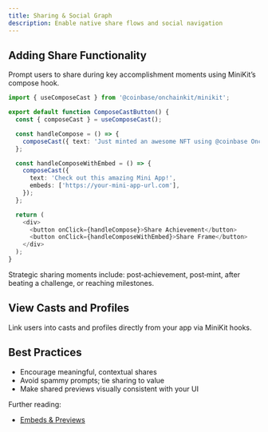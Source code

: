 ```yaml
---
title: Sharing & Social Graph
description: Enable native share flows and social navigation
---
```


## Adding Share Functionality 

Prompt users to share during key accomplishment moments using MiniKit’s compose hook.

```ts ComposeCastButton.tsx
import { useComposeCast } from '@coinbase/onchainkit/minikit';

export default function ComposeCastButton() {
  const { composeCast } = useComposeCast();

  const handleCompose = () => {
    composeCast({ text: 'Just minted an awesome NFT using @coinbase OnchainKit!' });
  };

  const handleComposeWithEmbed = () => {
    composeCast({
      text: 'Check out this amazing Mini App!',
      embeds: ['https://your-mini-app-url.com'],
    });
  };

  return (
    <div>
      <button onClick={handleCompose}>Share Achievement</button>
      <button onClick={handleComposeWithEmbed}>Share Frame</button>
    </div>
  );
}
```

<Tip>
Strategic sharing moments include: post‑achievement, post‑mint, after beating a challenge, or reaching milestones.
</Tip>

## View Casts and Profiles

Link users into casts and profiles directly from your app via MiniKit hooks.

<CardGroup cols={2}>
  <Card title="useViewCast" icon="book-open" href="/mini-apps/technical-reference/minikit/hooks/useViewCast" />
  <Card title="useViewProfile" icon="book-open" href="/mini-apps/technical-reference/minikit/hooks/useViewProfile" />
</CardGroup>

## Best Practices

- Encourage meaningful, contextual shares
- Avoid spammy prompts; tie sharing to value
- Make shared previews visually consistent with your UI

Further reading:

- [Embeds & Previews](/mini-apps/core-concepts/embeds-and-previews)



